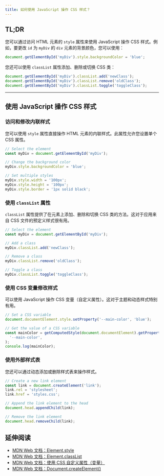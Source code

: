 ```yaml
---
title: 如何使用 JavaScript 操作 CSS 样式？
---
```


## TL;DR

您可以通过访问 HTML 元素的 `style` 属性来使用 JavaScript 操作 CSS 样式。例如，要更改 `id` 为 `myDiv` 的 `div` 元素的背景颜色，您可以使用：

```js
document.getElementById('myDiv').style.backgroundColor = 'blue';
```

您还可以使用 `classList` 属性添加、删除或切换 CSS 类：

```js
document.getElementById('myDiv').classList.add('newClass');
document.getElementById('myDiv').classList.remove('oldClass');
document.getElementById('myDiv').classList.toggle('toggleClass');
```

***

## 使用 JavaScript 操作 CSS 样式

### 访问和修改内联样式

您可以使用 `style` 属性直接操作 HTML 元素的内联样式。此属性允许您设置单个 CSS 属性。

```js
// Select the element
const myDiv = document.getElementById('myDiv');

// Change the background color
myDiv.style.backgroundColor = 'blue';

// Set multiple styles
myDiv.style.width = '100px';
myDiv.style.height = '100px';
myDiv.style.border = '1px solid black';
```

### 使用 `classList` 属性

`classList` 属性提供了在元素上添加、删除和切换 CSS 类的方法。这对于应用来自 CSS 文件的预定义样式很有用。

```js
// Select the element
const myDiv = document.getElementById('myDiv');

// Add a class
myDiv.classList.add('newClass');

// Remove a class
myDiv.classList.remove('oldClass');

// Toggle a class
myDiv.classList.toggle('toggleClass');
```

### 使用 CSS 变量修改样式

可以使用 JavaScript 操作 CSS 变量（自定义属性）。这对于主题和动态样式特别有用。

```js
// Set a CSS variable
document.documentElement.style.setProperty('--main-color', 'blue');

// Get the value of a CSS variable
const mainColor = getComputedStyle(document.documentElement).getPropertyValue(
  '--main-color',
);
console.log(mainColor);
```

### 使用外部样式表

您还可以通过动态添加或删除样式表来操作样式。

```js
// Create a new link element
const link = document.createElement('link');
link.rel = 'stylesheet';
link.href = 'styles.css';

// Append the link element to the head
document.head.appendChild(link);

// Remove the link element
document.head.removeChild(link);
```

## 延伸阅读

* [MDN Web 文档：Element.style](https://developer.mozilla.org/zh-CN/docs/Web/API/HTMLElement/style)
* [MDN Web 文档：Element.classList](https://developer.mozilla.org/zh-CN/docs/Web/API/Element/classList)
* [MDN Web 文档：使用 CSS 自定义属性（变量）](https://developer.mozilla.org/zh-CN/docs/Web/CSS/Using_CSS_custom_properties)
* [MDN Web 文档：Document.createElement()](https://developer.mozilla.org/zh-CN/docs/Web/API/Document/createElement)

